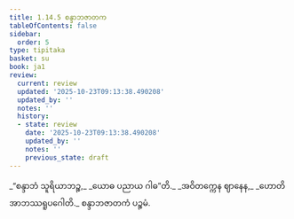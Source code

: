 ```yaml
---
title: 1.14.5 စန္ဒာဘဇာတက
tableOfContents: false
sidebar:
  order: 5
type: tipitaka
basket: su
book: ja1
review:
  current: review
  updated: '2025-10-23T09:13:38.490208'
  updated_by: ''
  notes: ''
  history:
  - state: review
    date: '2025-10-23T09:13:38.490208'
    updated_by: ''
    notes: ''
    previous_state: draft
---
```



<ReviewStatus review={frontmatter.review} showDetails={true} />

<HypothesisAnnotation frontmatter={frontmatter} />

<DynamicBreadcrumb />

<Division number="135" book="ja1" e="ch" v="22" p="31">

<Paragraph number="299" type="verses" book="ja1">
_“စန္ဒာဘံ သူရိယာဘဉ္စ,_  
_ယောဓ ပညာယ ဂါဓ”တိ._  
_အဝိတက္ကေန ဈာနေန,_  
_ဟောတိ အာဘဿရူပဂေါတိ._  


</Paragraph>
</Division>

<Paragraph number="300" type="center" book="ja1">
စန္ဒာဘဇာတကံ ပဉ္စမံ.
</Paragraph>